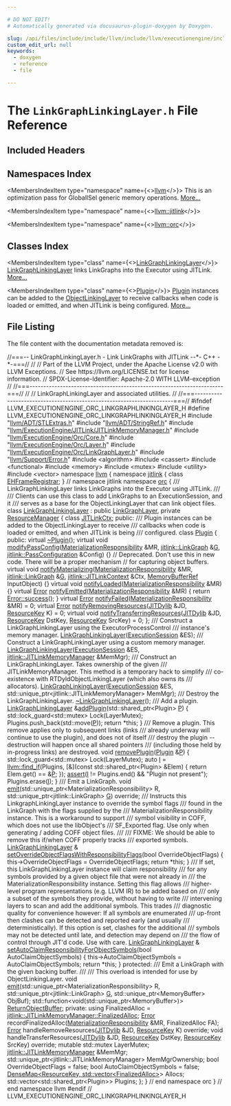 ```yaml
---

# DO NOT EDIT!
# Automatically generated via docusaurus-plugin-doxygen by Doxygen.

slug: /api/files/include/include/llvm/include/llvm/executionengine/include/llvm/executionengine/orc/linkgraphlinkinglayer-h
custom_edit_url: null
keywords:
  - doxygen
  - reference
  - file

---
```





# The `LinkGraphLinkingLayer.h` File Reference

<DoxygenPage pluginConfig={pluginConfig}>



## Included Headers

<IncludesList>
<IncludesListItem
  filePath="llvm/ADT/STLExtras.h"
  permalink="/docs/api/files/include/include/llvm/include/llvm/adt/stlextras-h"
  isLocal="true" />
<IncludesListItem
  filePath="llvm/ADT/StringRef.h"
  permalink="/docs/api/files/include/include/llvm/include/llvm/adt/stringref-h"
  isLocal="true" />
<IncludesListItem
  filePath="llvm/ExecutionEngine/JITLink/JITLinkMemoryManager.h"
  permalink="/docs/api/files/include/include/llvm/include/llvm/executionengine/include/llvm/executionengine/jitlink/jitlinkmemorymanager-h"
  isLocal="true" />
<IncludesListItem
  filePath="llvm/ExecutionEngine/Orc/Core.h"
  permalink="/docs/api/files/include/include/llvm/include/llvm/executionengine/include/llvm/executionengine/orc/core-h"
  isLocal="true" />
<IncludesListItem
  filePath="llvm/ExecutionEngine/Orc/Layer.h"
  permalink="/docs/api/files/include/include/llvm/include/llvm/executionengine/include/llvm/executionengine/orc/layer-h"
  isLocal="true" />
<IncludesListItem
  filePath="llvm/ExecutionEngine/Orc/LinkGraphLayer.h"
  permalink="/docs/api/files/include/include/llvm/include/llvm/executionengine/include/llvm/executionengine/orc/linkgraphlayer-h"
  isLocal="true" />
<IncludesListItem
  filePath="llvm/Support/Error.h"
  permalink="/docs/api/files/include/include/llvm/include/llvm/support/error-h"
  isLocal="true" />
<IncludesListItem
  filePath="algorithm"
  permalink=""
  isLocal="false" />
<IncludesListItem
  filePath="cassert"
  permalink=""
  isLocal="false" />
<IncludesListItem
  filePath="functional"
  permalink=""
  isLocal="false" />
<IncludesListItem
  filePath="memory"
  permalink=""
  isLocal="false" />
<IncludesListItem
  filePath="mutex"
  permalink=""
  isLocal="false" />
<IncludesListItem
  filePath="utility"
  permalink=""
  isLocal="false" />
<IncludesListItem
  filePath="vector"
  permalink=""
  isLocal="false" />
</IncludesList>

## Namespaces Index

<MembersIndex>

<MembersIndexItem
  type="namespace"
  name={<><a href="/docs/api/namespaces/llvm">llvm</a></>}>
This is an optimization pass for GlobalISel generic memory operations. <a href="/docs/api/namespaces/llvm/#details">More...</a>
</MembersIndexItem>

<MembersIndexItem
  type="namespace"
  name={<><a href="/docs/api/namespaces/llvm/jitlink">llvm::jitlink</a></>}>
</MembersIndexItem>

<MembersIndexItem
  type="namespace"
  name={<><a href="/docs/api/namespaces/llvm/orc">llvm::orc</a></>}>
</MembersIndexItem>

</MembersIndex>

## Classes Index

<MembersIndex>

<MembersIndexItem
  type="class"
  name={<><a href="/docs/api/classes/llvm/orc/linkgraphlinkinglayer">LinkGraphLinkingLayer</a></>}>
<a href="/docs/api/classes/llvm/orc/linkgraphlinkinglayer">LinkGraphLinkingLayer</a> links LinkGraphs into the Executor using JITLink. <a href="/docs/api/classes/llvm/orc/linkgraphlinkinglayer/#details">More...</a>
</MembersIndexItem>

<MembersIndexItem
  type="class"
  name={<><a href="/docs/api/classes/llvm/orc/linkgraphlinkinglayer/plugin">Plugin</a></>}>
<a href="/docs/api/classes/llvm/orc/linkgraphlinkinglayer/plugin">Plugin</a> instances can be added to the <a href="/docs/api/classes/llvm/orc/objectlinkinglayer">ObjectLinkingLayer</a> to receive callbacks when code is loaded or emitted, and when JITLink is being configured. <a href="/docs/api/classes/llvm/orc/linkgraphlinkinglayer/plugin/#details">More...</a>
</MembersIndexItem>

</MembersIndex>


## File Listing

The file content with the documentation metadata removed is:

<ProgramListing>

<Link id="l00001" /><CodeLine lineNumber="1"><Highlight kind="comment">//===-- LinkGraphLinkingLayer.h - Link LinkGraphs with JITLink --&#42;- C++ -&#42;-===//</Highlight><Highlight kind="normal"></Highlight></CodeLine>
<Link id="l00002" /><CodeLine lineNumber="2"><Highlight kind="normal"></Highlight><Highlight kind="comment">//</Highlight><Highlight kind="normal"></Highlight></CodeLine>
<Link id="l00003" /><CodeLine lineNumber="3"><Highlight kind="normal"></Highlight><Highlight kind="comment">// Part of the LLVM Project, under the Apache License v2.0 with LLVM Exceptions.</Highlight><Highlight kind="normal"></Highlight></CodeLine>
<Link id="l00004" /><CodeLine lineNumber="4"><Highlight kind="normal"></Highlight><Highlight kind="comment">// See https://llvm.org/LICENSE.txt for license information.</Highlight><Highlight kind="normal"></Highlight></CodeLine>
<Link id="l00005" /><CodeLine lineNumber="5"><Highlight kind="normal"></Highlight><Highlight kind="comment">// SPDX-License-Identifier: Apache-2.0 WITH LLVM-exception</Highlight><Highlight kind="normal"></Highlight></CodeLine>
<Link id="l00006" /><CodeLine lineNumber="6"><Highlight kind="normal"></Highlight><Highlight kind="comment">//</Highlight><Highlight kind="normal"></Highlight></CodeLine>
<Link id="l00007" /><CodeLine lineNumber="7"><Highlight kind="normal"></Highlight><Highlight kind="comment">//===----------------------------------------------------------------------===//</Highlight><Highlight kind="normal"></Highlight></CodeLine>
<Link id="l00008" /><CodeLine lineNumber="8"><Highlight kind="normal"></Highlight><Highlight kind="comment">//</Highlight><Highlight kind="normal"></Highlight></CodeLine>
<Link id="l00009" /><CodeLine lineNumber="9"><Highlight kind="normal"></Highlight><Highlight kind="comment">// LinkGraphLinkingLayer and associated utilities.</Highlight><Highlight kind="normal"></Highlight></CodeLine>
<Link id="l00010" /><CodeLine lineNumber="10"><Highlight kind="normal"></Highlight><Highlight kind="comment">//</Highlight><Highlight kind="normal"></Highlight></CodeLine>
<Link id="l00011" /><CodeLine lineNumber="11"><Highlight kind="normal"></Highlight><Highlight kind="comment">//===----------------------------------------------------------------------===//</Highlight><Highlight kind="normal"></Highlight></CodeLine>
<Link id="l00012" /><CodeLine lineNumber="12"><Highlight kind="normal"></Highlight></CodeLine>
<Link id="l00013" /><CodeLine lineNumber="13"><Highlight kind="normal"></Highlight><Highlight kind="preprocessor">#ifndef LLVM&#95;EXECUTIONENGINE&#95;ORC&#95;LINKGRAPHLINKINGLAYER&#95;H</Highlight><Highlight kind="normal"></Highlight></CodeLine>
<Link id="l00014" /><CodeLine lineNumber="14"><Highlight kind="normal"></Highlight><Highlight kind="preprocessor">#define LLVM&#95;EXECUTIONENGINE&#95;ORC&#95;LINKGRAPHLINKINGLAYER&#95;H</Highlight><Highlight kind="normal"></Highlight></CodeLine>
<Link id="l00015" /><CodeLine lineNumber="15"><Highlight kind="normal"></Highlight></CodeLine>
<Link id="l00016" /><CodeLine lineNumber="16"><Highlight kind="normal"></Highlight><Highlight kind="preprocessor">#include &quot;<a href="/docs/api/files/include/include/llvm/include/llvm/adt/stlextras-h">llvm/ADT/STLExtras.h</a>&quot;</Highlight><Highlight kind="normal"></Highlight></CodeLine>
<Link id="l00017" /><CodeLine lineNumber="17"><Highlight kind="normal"></Highlight><Highlight kind="preprocessor">#include &quot;<a href="/docs/api/files/include/include/llvm/include/llvm/adt/stringref-h">llvm/ADT/StringRef.h</a>&quot;</Highlight><Highlight kind="normal"></Highlight></CodeLine>
<Link id="l00018" /><CodeLine lineNumber="18"><Highlight kind="normal"></Highlight><Highlight kind="preprocessor">#include &quot;<a href="/docs/api/files/include/include/llvm/include/llvm/executionengine/include/llvm/executionengine/jitlink/jitlinkmemorymanager-h">llvm/ExecutionEngine/JITLink/JITLinkMemoryManager.h</a>&quot;</Highlight><Highlight kind="normal"></Highlight></CodeLine>
<Link id="l00019" /><CodeLine lineNumber="19"><Highlight kind="normal"></Highlight><Highlight kind="preprocessor">#include &quot;<a href="/docs/api/files/include/include/llvm/include/llvm/executionengine/include/llvm/executionengine/orc/core-h">llvm/ExecutionEngine/Orc/Core.h</a>&quot;</Highlight><Highlight kind="normal"></Highlight></CodeLine>
<Link id="l00020" /><CodeLine lineNumber="20"><Highlight kind="normal"></Highlight><Highlight kind="preprocessor">#include &quot;<a href="/docs/api/files/include/include/llvm/include/llvm/executionengine/include/llvm/executionengine/orc/layer-h">llvm/ExecutionEngine/Orc/Layer.h</a>&quot;</Highlight><Highlight kind="normal"></Highlight></CodeLine>
<Link id="l00021" /><CodeLine lineNumber="21"><Highlight kind="normal"></Highlight><Highlight kind="preprocessor">#include &quot;<a href="/docs/api/files/include/include/llvm/include/llvm/executionengine/include/llvm/executionengine/orc/linkgraphlayer-h">llvm/ExecutionEngine/Orc/LinkGraphLayer.h</a>&quot;</Highlight><Highlight kind="normal"></Highlight></CodeLine>
<Link id="l00022" /><CodeLine lineNumber="22"><Highlight kind="normal"></Highlight><Highlight kind="preprocessor">#include &quot;<a href="/docs/api/files/include/include/llvm/include/llvm/support/error-h">llvm/Support/Error.h</a>&quot;</Highlight><Highlight kind="normal"></Highlight></CodeLine>
<Link id="l00023" /><CodeLine lineNumber="23"><Highlight kind="normal"></Highlight><Highlight kind="preprocessor">#include &lt;algorithm&gt;</Highlight><Highlight kind="normal"></Highlight></CodeLine>
<Link id="l00024" /><CodeLine lineNumber="24"><Highlight kind="normal"></Highlight><Highlight kind="preprocessor">#include &lt;cassert&gt;</Highlight><Highlight kind="normal"></Highlight></CodeLine>
<Link id="l00025" /><CodeLine lineNumber="25"><Highlight kind="normal"></Highlight><Highlight kind="preprocessor">#include &lt;functional&gt;</Highlight><Highlight kind="normal"></Highlight></CodeLine>
<Link id="l00026" /><CodeLine lineNumber="26"><Highlight kind="normal"></Highlight><Highlight kind="preprocessor">#include &lt;memory&gt;</Highlight><Highlight kind="normal"></Highlight></CodeLine>
<Link id="l00027" /><CodeLine lineNumber="27"><Highlight kind="normal"></Highlight><Highlight kind="preprocessor">#include &lt;mutex&gt;</Highlight><Highlight kind="normal"></Highlight></CodeLine>
<Link id="l00028" /><CodeLine lineNumber="28"><Highlight kind="normal"></Highlight><Highlight kind="preprocessor">#include &lt;utility&gt;</Highlight><Highlight kind="normal"></Highlight></CodeLine>
<Link id="l00029" /><CodeLine lineNumber="29"><Highlight kind="normal"></Highlight><Highlight kind="preprocessor">#include &lt;vector&gt;</Highlight><Highlight kind="normal"></Highlight></CodeLine>
<Link id="l00030" /><CodeLine lineNumber="30"><Highlight kind="normal"></Highlight></CodeLine>
<Link id="l00031" /><CodeLine lineNumber="31"><Highlight kind="normal"></Highlight><Highlight kind="keyword">namespace </Highlight><Highlight kind="normal"><a href="/docs/api/namespaces/llvm">llvm</a> &#123;</Highlight></CodeLine>
<Link id="l00032" /><CodeLine lineNumber="32"><Highlight kind="normal"></Highlight></CodeLine>
<Link id="l00033" /><CodeLine lineNumber="33"><Highlight kind="normal"></Highlight><Highlight kind="keyword">namespace </Highlight><Highlight kind="normal"><a href="/docs/api/namespaces/llvm/jitlink">jitlink</a> &#123;</Highlight></CodeLine>
<Link id="l00034" /><CodeLine lineNumber="34"><Highlight kind="normal"></Highlight><Highlight kind="keyword">class </Highlight><Highlight kind="normal"><a href="/docs/api/classes/llvm/jitlink/ehframeregistrar">EHFrameRegistrar</a>;</Highlight></CodeLine>
<Link id="l00035" /><CodeLine lineNumber="35"><Highlight kind="normal">&#125; </Highlight><Highlight kind="comment">// namespace jitlink</Highlight><Highlight kind="normal"></Highlight></CodeLine>
<Link id="l00036" /><CodeLine lineNumber="36"><Highlight kind="normal"></Highlight></CodeLine>
<Link id="l00037" /><CodeLine lineNumber="37"><Highlight kind="normal"></Highlight><Highlight kind="keyword">namespace </Highlight><Highlight kind="normal"><a href="/docs/api/namespaces/llvm/orc">orc</a> &#123;</Highlight></CodeLine>
<Link id="l00038" /><CodeLine lineNumber="38"><Highlight kind="normal"></Highlight><Highlight kind="comment"></Highlight></CodeLine>
<Link id="l00039" /><CodeLine lineNumber="39"><Highlight kind="comment">/// LinkGraphLinkingLayer links LinkGraphs into the Executor using JITLink.</Highlight></CodeLine>
<Link id="l00040" /><CodeLine lineNumber="40"><Highlight kind="comment">///</Highlight></CodeLine>
<Link id="l00041" /><CodeLine lineNumber="41"><Highlight kind="comment">/// Clients can use this class to add LinkGraphs to an ExecutionSession, and it</Highlight></CodeLine>
<Link id="l00042" /><CodeLine lineNumber="42"><Highlight kind="comment">/// serves as a base for the ObjectLinkingLayer that can link object files.</Highlight><Highlight kind="normal"></Highlight></CodeLine>
<Link id="l00043" /><CodeLine lineNumber="43" lineLink="/docs/api/classes/llvm/orc/linkgraphlinkinglayer"><Highlight kind="normal"></Highlight><Highlight kind="keyword">class </Highlight><Highlight kind="normal"><a href="/docs/api/classes/llvm/orc/linkgraphlinkinglayer/#ad724ca2d7c9b366f039bd13c3d04dcd3">LinkGraphLinkingLayer</a> : </Highlight><Highlight kind="keyword">public</Highlight><Highlight kind="normal"> <a href="/docs/api/classes/llvm/orc/linkgraphlayer/#a203d1d7d9d7c584c8185c1c0147020c1">LinkGraphLayer</a>, </Highlight><Highlight kind="keyword">private</Highlight><Highlight kind="normal"> <a href="/docs/api/classes/llvm/orc/resourcemanager">ResourceManager</a> &#123;</Highlight></CodeLine>
<Link id="l00044" /><CodeLine lineNumber="44"><Highlight kind="normal">  </Highlight><Highlight kind="keyword">class </Highlight><Highlight kind="normal"><a href="/docs/api/classes/llvm/orc/linkgraphlinkinglayer/jitlinkctx">JITLinkCtx</a>;</Highlight></CodeLine>
<Link id="l00045" /><CodeLine lineNumber="45"><Highlight kind="normal"></Highlight></CodeLine>
<Link id="l00046" /><CodeLine lineNumber="46"><Highlight kind="normal"></Highlight><Highlight kind="keyword">public</Highlight><Highlight kind="normal">:</Highlight><Highlight kind="comment"></Highlight></CodeLine>
<Link id="l00047" /><CodeLine lineNumber="47"><Highlight kind="comment">  /// Plugin instances can be added to the ObjectLinkingLayer to receive</Highlight></CodeLine>
<Link id="l00048" /><CodeLine lineNumber="48"><Highlight kind="comment">  /// callbacks when code is loaded or emitted, and when JITLink is being</Highlight></CodeLine>
<Link id="l00049" /><CodeLine lineNumber="49"><Highlight kind="comment">  /// configured.</Highlight><Highlight kind="normal"></Highlight></CodeLine>
<Link id="l00050" /><CodeLine lineNumber="50" lineLink="/docs/api/classes/llvm/orc/linkgraphlinkinglayer/plugin"><Highlight kind="normal">  </Highlight><Highlight kind="keyword">class </Highlight><Highlight kind="normal"><a href="/docs/api/classes/llvm/orc/linkgraphlinkinglayer/plugin">Plugin</a> &#123;</Highlight></CodeLine>
<Link id="l00051" /><CodeLine lineNumber="51"><Highlight kind="normal">  </Highlight><Highlight kind="keyword">public</Highlight><Highlight kind="normal">:</Highlight></CodeLine>
<Link id="l00052" /><CodeLine lineNumber="52" lineLink="/docs/api/classes/llvm/orc/linkgraphlinkinglayer/plugin/#ac9e26c967fba7c44e3ccb51be2692b29"><Highlight kind="normal">    </Highlight><Highlight kind="keyword">virtual</Highlight><Highlight kind="normal"> <a href="/docs/api/classes/llvm/orc/linkgraphlinkinglayer/plugin/#ac9e26c967fba7c44e3ccb51be2692b29">~Plugin</a>();</Highlight></CodeLine>
<Link id="l00053" /><CodeLine lineNumber="53" lineLink="/docs/api/classes/llvm/orc/linkgraphlinkinglayer/plugin/#a90d2301c6d2249063db01229425ed232"><Highlight kind="normal">    </Highlight><Highlight kind="keyword">virtual</Highlight><Highlight kind="normal"> </Highlight><Highlight kind="keywordtype">void</Highlight><Highlight kind="normal"> <a href="/docs/api/classes/llvm/orc/linkgraphlinkinglayer/plugin/#a90d2301c6d2249063db01229425ed232">modifyPassConfig</a>(<a href="/docs/api/classes/llvm/orc/materializationresponsibility">MaterializationResponsibility</a> &amp;MR,</Highlight></CodeLine>
<Link id="l00054" /><CodeLine lineNumber="54"><Highlight kind="normal">                                  <a href="/docs/api/classes/llvm/jitlink/linkgraph">jitlink::LinkGraph</a> &amp;<a href="/docs/api/files/lib/lib/support/md5-cpp/#ad96b7cf3182ce2ba85e5a7a93b12c441">G</a>,</Highlight></CodeLine>
<Link id="l00055" /><CodeLine lineNumber="55"><Highlight kind="normal">                                  <a href="/docs/api/structs/llvm/jitlink/passconfiguration">jitlink::PassConfiguration</a> &amp;Config) &#123;&#125;</Highlight></CodeLine>
<Link id="l00056" /><CodeLine lineNumber="56"><Highlight kind="normal"></Highlight></CodeLine>
<Link id="l00057" /><CodeLine lineNumber="57"><Highlight kind="normal">    </Highlight><Highlight kind="comment">// Deprecated. Don&#39;t use this in new code. There will be a proper mechanism</Highlight><Highlight kind="normal"></Highlight></CodeLine>
<Link id="l00058" /><CodeLine lineNumber="58"><Highlight kind="normal">    </Highlight><Highlight kind="comment">// for capturing object buffers.</Highlight><Highlight kind="normal"></Highlight></CodeLine>
<Link id="l00059" /><CodeLine lineNumber="59" lineLink="/docs/api/classes/llvm/orc/linkgraphlinkinglayer/plugin/#a7cc9828eaebdc13ce8a929700b30c9bc"><Highlight kind="normal">    </Highlight><Highlight kind="keyword">virtual</Highlight><Highlight kind="normal"> </Highlight><Highlight kind="keywordtype">void</Highlight><Highlight kind="normal"> <a href="/docs/api/classes/llvm/orc/linkgraphlinkinglayer/plugin/#a7cc9828eaebdc13ce8a929700b30c9bc">notifyMaterializing</a>(<a href="/docs/api/classes/llvm/orc/materializationresponsibility">MaterializationResponsibility</a> &amp;MR,</Highlight></CodeLine>
<Link id="l00060" /><CodeLine lineNumber="60"><Highlight kind="normal">                                     <a href="/docs/api/classes/llvm/jitlink/linkgraph">jitlink::LinkGraph</a> &amp;<a href="/docs/api/files/lib/lib/support/md5-cpp/#ad96b7cf3182ce2ba85e5a7a93b12c441">G</a>,</Highlight></CodeLine>
<Link id="l00061" /><CodeLine lineNumber="61"><Highlight kind="normal">                                     <a href="/docs/api/classes/llvm/jitlink/jitlinkcontext">jitlink::JITLinkContext</a> &amp;Ctx,</Highlight></CodeLine>
<Link id="l00062" /><CodeLine lineNumber="62"><Highlight kind="normal">                                     <a href="/docs/api/classes/llvm/memorybufferref">MemoryBufferRef</a> InputObject) &#123;&#125;</Highlight></CodeLine>
<Link id="l00063" /><CodeLine lineNumber="63"><Highlight kind="normal"></Highlight></CodeLine>
<Link id="l00064" /><CodeLine lineNumber="64" lineLink="/docs/api/classes/llvm/orc/linkgraphlinkinglayer/plugin/#a70fc346aeaf795687fbb08bb0cacbd94"><Highlight kind="normal">    </Highlight><Highlight kind="keyword">virtual</Highlight><Highlight kind="normal"> </Highlight><Highlight kind="keywordtype">void</Highlight><Highlight kind="normal"> <a href="/docs/api/classes/llvm/orc/linkgraphlinkinglayer/plugin/#a70fc346aeaf795687fbb08bb0cacbd94">notifyLoaded</a>(<a href="/docs/api/classes/llvm/orc/materializationresponsibility">MaterializationResponsibility</a> &amp;MR) &#123;&#125;</Highlight></CodeLine>
<Link id="l00065" /><CodeLine lineNumber="65" lineLink="/docs/api/classes/llvm/orc/linkgraphlinkinglayer/plugin/#a2464ce56d0c64d6a188df9444001df7b"><Highlight kind="normal">    </Highlight><Highlight kind="keyword">virtual</Highlight><Highlight kind="normal"> <a href="/docs/api/classes/llvm/error">Error</a> <a href="/docs/api/classes/llvm/orc/linkgraphlinkinglayer/plugin/#a2464ce56d0c64d6a188df9444001df7b">notifyEmitted</a>(<a href="/docs/api/classes/llvm/orc/materializationresponsibility">MaterializationResponsibility</a> &amp;MR) &#123;</Highlight></CodeLine>
<Link id="l00066" /><CodeLine lineNumber="66"><Highlight kind="normal">      </Highlight><Highlight kind="keywordflow">return</Highlight><Highlight kind="normal"> <a href="/docs/api/classes/llvm/error/#a4dfd0813c3d0e0a30439b5a3e9196b59">Error::success</a>();</Highlight></CodeLine>
<Link id="l00067" /><CodeLine lineNumber="67"><Highlight kind="normal">    &#125;</Highlight></CodeLine>
<Link id="l00068" /><CodeLine lineNumber="68" lineLink="/docs/api/classes/llvm/orc/linkgraphlinkinglayer/plugin/#a651bf274eaacfb3d7d4a1092d89ebacd"><Highlight kind="normal">    </Highlight><Highlight kind="keyword">virtual</Highlight><Highlight kind="normal"> <a href="/docs/api/classes/llvm/error">Error</a> <a href="/docs/api/classes/llvm/orc/linkgraphlinkinglayer/plugin/#a651bf274eaacfb3d7d4a1092d89ebacd">notifyFailed</a>(<a href="/docs/api/classes/llvm/orc/materializationresponsibility">MaterializationResponsibility</a> &amp;MR) = 0;</Highlight></CodeLine>
<Link id="l00069" /><CodeLine lineNumber="69" lineLink="/docs/api/classes/llvm/orc/linkgraphlinkinglayer/plugin/#a5cbe17cf1b1cd0350c5cad43e24093ae"><Highlight kind="normal">    </Highlight><Highlight kind="keyword">virtual</Highlight><Highlight kind="normal"> <a href="/docs/api/classes/llvm/error">Error</a> <a href="/docs/api/classes/llvm/orc/linkgraphlinkinglayer/plugin/#a5cbe17cf1b1cd0350c5cad43e24093ae">notifyRemovingResources</a>(<a href="/docs/api/classes/llvm/orc/jitdylib">JITDylib</a> &amp;JD, <a href="/docs/api/namespaces/llvm/orc/#a48eb648e96394270c69273c29bfad24e">ResourceKey</a> K) = 0;</Highlight></CodeLine>
<Link id="l00070" /><CodeLine lineNumber="70" lineLink="/docs/api/classes/llvm/orc/linkgraphlinkinglayer/plugin/#acff6bd17b0f21890b503085f6a4dcb33"><Highlight kind="normal">    </Highlight><Highlight kind="keyword">virtual</Highlight><Highlight kind="normal"> </Highlight><Highlight kind="keywordtype">void</Highlight><Highlight kind="normal"> <a href="/docs/api/classes/llvm/orc/linkgraphlinkinglayer/plugin/#acff6bd17b0f21890b503085f6a4dcb33">notifyTransferringResources</a>(<a href="/docs/api/classes/llvm/orc/jitdylib">JITDylib</a> &amp;JD, <a href="/docs/api/namespaces/llvm/orc/#a48eb648e96394270c69273c29bfad24e">ResourceKey</a> DstKey,</Highlight></CodeLine>
<Link id="l00071" /><CodeLine lineNumber="71"><Highlight kind="normal">                                             <a href="/docs/api/namespaces/llvm/orc/#a48eb648e96394270c69273c29bfad24e">ResourceKey</a> SrcKey) = 0;</Highlight></CodeLine>
<Link id="l00072" /><CodeLine lineNumber="72"><Highlight kind="normal">  &#125;;</Highlight></CodeLine>
<Link id="l00073" /><CodeLine lineNumber="73"><Highlight kind="normal"></Highlight><Highlight kind="comment"></Highlight></CodeLine>
<Link id="l00074" /><CodeLine lineNumber="74"><Highlight kind="comment">  /// Construct a LinkGraphLinkingLayer using the ExecutorProcessControl</Highlight></CodeLine>
<Link id="l00075" /><CodeLine lineNumber="75"><Highlight kind="comment">  /// instance&#39;s memory manager.</Highlight><Highlight kind="normal"></Highlight></CodeLine>
<Link id="l00076" /><CodeLine lineNumber="76"><Highlight kind="normal">  <a href="/docs/api/classes/llvm/orc/linkgraphlinkinglayer/#ad724ca2d7c9b366f039bd13c3d04dcd3">LinkGraphLinkingLayer</a>(<a href="/docs/api/classes/llvm/orc/executionsession">ExecutionSession</a> &amp;ES);</Highlight></CodeLine>
<Link id="l00077" /><CodeLine lineNumber="77"><Highlight kind="normal"></Highlight><Highlight kind="comment"></Highlight></CodeLine>
<Link id="l00078" /><CodeLine lineNumber="78"><Highlight kind="comment">  /// Construct a LinkGraphLinkingLayer using a custom memory manager.</Highlight><Highlight kind="normal"></Highlight></CodeLine>
<Link id="l00079" /><CodeLine lineNumber="79"><Highlight kind="normal">  <a href="/docs/api/classes/llvm/orc/linkgraphlinkinglayer/#ad724ca2d7c9b366f039bd13c3d04dcd3">LinkGraphLinkingLayer</a>(<a href="/docs/api/classes/llvm/orc/executionsession">ExecutionSession</a> &amp;ES,</Highlight></CodeLine>
<Link id="l00080" /><CodeLine lineNumber="80"><Highlight kind="normal">                        <a href="/docs/api/classes/llvm/jitlink/jitlinkmemorymanager">jitlink::JITLinkMemoryManager</a> &amp;MemMgr);</Highlight></CodeLine>
<Link id="l00081" /><CodeLine lineNumber="81"><Highlight kind="normal"></Highlight><Highlight kind="comment"></Highlight></CodeLine>
<Link id="l00082" /><CodeLine lineNumber="82"><Highlight kind="comment">  /// Construct an LinkGraphLinkingLayer. Takes ownership of the given</Highlight></CodeLine>
<Link id="l00083" /><CodeLine lineNumber="83"><Highlight kind="comment">  /// JITLinkMemoryManager. This method is a temporary hack to simplify</Highlight></CodeLine>
<Link id="l00084" /><CodeLine lineNumber="84"><Highlight kind="comment">  /// co-existence with RTDyldObjectLinkingLayer (which also owns its</Highlight></CodeLine>
<Link id="l00085" /><CodeLine lineNumber="85"><Highlight kind="comment">  /// allocators).</Highlight><Highlight kind="normal"></Highlight></CodeLine>
<Link id="l00086" /><CodeLine lineNumber="86" lineLink="/docs/api/classes/llvm/orc/linkgraphlinkinglayer/#a0960a18b5222ff8dfaa402b42dbb1011"><Highlight kind="normal">  <a href="/docs/api/classes/llvm/orc/linkgraphlinkinglayer/#a0960a18b5222ff8dfaa402b42dbb1011">LinkGraphLinkingLayer</a>(<a href="/docs/api/classes/llvm/orc/executionsession">ExecutionSession</a> &amp;ES,</Highlight></CodeLine>
<Link id="l00087" /><CodeLine lineNumber="87"><Highlight kind="normal">                        std::unique&#95;ptr&lt;jitlink::JITLinkMemoryManager&gt; MemMgr);</Highlight></CodeLine>
<Link id="l00088" /><CodeLine lineNumber="88"><Highlight kind="normal"></Highlight><Highlight kind="comment"></Highlight></CodeLine>
<Link id="l00089" /><CodeLine lineNumber="89"><Highlight kind="comment">  /// Destroy the LinkGraphLinkingLayer.</Highlight><Highlight kind="normal"></Highlight></CodeLine>
<Link id="l00090" /><CodeLine lineNumber="90"><Highlight kind="normal">  <a href="/docs/api/classes/llvm/orc/linkgraphlinkinglayer/#ac0523d9701683387ed51c9121d81bb14">~LinkGraphLinkingLayer</a>();</Highlight></CodeLine>
<Link id="l00091" /><CodeLine lineNumber="91"><Highlight kind="normal"></Highlight><Highlight kind="comment"></Highlight></CodeLine>
<Link id="l00092" /><CodeLine lineNumber="92"><Highlight kind="comment">  /// Add a plugin.</Highlight><Highlight kind="normal"></Highlight></CodeLine>
<Link id="l00093" /><CodeLine lineNumber="93" lineLink="/docs/api/classes/llvm/orc/linkgraphlinkinglayer/#af2ffb6063ef6e0886ce5edc8769b2617"><Highlight kind="normal">  <a href="/docs/api/classes/llvm/orc/linkgraphlinkinglayer/#ad724ca2d7c9b366f039bd13c3d04dcd3">LinkGraphLinkingLayer</a> &amp;<a href="/docs/api/classes/llvm/orc/linkgraphlinkinglayer/#af2ffb6063ef6e0886ce5edc8769b2617">addPlugin</a>(std::shared&#95;ptr&lt;Plugin&gt; <a href="/docs/api/files/lib/lib/option/option-cpp/#a04665169063c8ca1f2ea96c27fc7c2b2">P</a>) &#123;</Highlight></CodeLine>
<Link id="l00094" /><CodeLine lineNumber="94"><Highlight kind="normal">    std::lock&#95;guard&lt;std::mutex&gt; Lock(LayerMutex);</Highlight></CodeLine>
<Link id="l00095" /><CodeLine lineNumber="95"><Highlight kind="normal">    Plugins.push&#95;back(std::move(<a href="/docs/api/files/lib/lib/option/option-cpp/#a04665169063c8ca1f2ea96c27fc7c2b2">P</a>));</Highlight></CodeLine>
<Link id="l00096" /><CodeLine lineNumber="96"><Highlight kind="normal">    </Highlight><Highlight kind="keywordflow">return</Highlight><Highlight kind="normal"> &#42;</Highlight><Highlight kind="keyword">this</Highlight><Highlight kind="normal">;</Highlight></CodeLine>
<Link id="l00097" /><CodeLine lineNumber="97"><Highlight kind="normal">  &#125;</Highlight></CodeLine>
<Link id="l00098" /><CodeLine lineNumber="98"><Highlight kind="normal"></Highlight><Highlight kind="comment"></Highlight></CodeLine>
<Link id="l00099" /><CodeLine lineNumber="99"><Highlight kind="comment">  /// Remove a plugin. This remove applies only to subsequent links (links</Highlight></CodeLine>
<Link id="l00100" /><CodeLine lineNumber="100"><Highlight kind="comment">  /// already underway will continue to use the plugin), and does not of itself</Highlight></CodeLine>
<Link id="l00101" /><CodeLine lineNumber="101"><Highlight kind="comment">  /// destroy the plugin -- destruction will happen once all shared pointers</Highlight></CodeLine>
<Link id="l00102" /><CodeLine lineNumber="102"><Highlight kind="comment">  /// (including those held by in-progress links) are destroyed.</Highlight><Highlight kind="normal"></Highlight></CodeLine>
<Link id="l00103" /><CodeLine lineNumber="103" lineLink="/docs/api/classes/llvm/orc/linkgraphlinkinglayer/#a4bc37c4c8cfaf6346924ed90e7df38c4"><Highlight kind="normal">  </Highlight><Highlight kind="keywordtype">void</Highlight><Highlight kind="normal"> <a href="/docs/api/classes/llvm/orc/linkgraphlinkinglayer/#a4bc37c4c8cfaf6346924ed90e7df38c4">removePlugin</a>(<a href="/docs/api/classes/llvm/orc/linkgraphlinkinglayer/plugin">Plugin</a> &amp;<a href="/docs/api/files/lib/lib/option/option-cpp/#a04665169063c8ca1f2ea96c27fc7c2b2">P</a>) &#123;</Highlight></CodeLine>
<Link id="l00104" /><CodeLine lineNumber="104"><Highlight kind="normal">    std::lock&#95;guard&lt;std::mutex&gt; Lock(LayerMutex);</Highlight></CodeLine>
<Link id="l00105" /><CodeLine lineNumber="105"><Highlight kind="normal">    </Highlight><Highlight kind="keyword">auto</Highlight><Highlight kind="normal"> <a href="/docs/api/files/lib/lib/support/md5-cpp/#ac0eafdc9ee161b71e7af98af736952fd">I</a> = <a href="/docs/api/namespaces/llvm/#ac78c09ae232b2ce188ff590d51e3c268">llvm::find&#95;if</a>(Plugins, &#91;&amp;&#93;(</Highlight><Highlight kind="keyword">const</Highlight><Highlight kind="normal"> std::shared&#95;ptr&lt;Plugin&gt; &amp;Elem) &#123;</Highlight></CodeLine>
<Link id="l00106" /><CodeLine lineNumber="106"><Highlight kind="normal">      </Highlight><Highlight kind="keywordflow">return</Highlight><Highlight kind="normal"> Elem.get() == &amp;<a href="/docs/api/files/lib/lib/option/option-cpp/#a04665169063c8ca1f2ea96c27fc7c2b2">P</a>;</Highlight></CodeLine>
<Link id="l00107" /><CodeLine lineNumber="107"><Highlight kind="normal">    &#125;);</Highlight></CodeLine>
<Link id="l00108" /><CodeLine lineNumber="108"><Highlight kind="normal">    <a href="/docs/api/files/lib/lib/target/lib/target/amdgpu/silowercontrolflow-cpp/#a4868c5d81c5ccc98c47aeab6244346a0">assert</a>(<a href="/docs/api/files/lib/lib/support/md5-cpp/#ac0eafdc9ee161b71e7af98af736952fd">I</a> != Plugins.end() &amp;&amp; </Highlight><Highlight kind="stringliteral">&quot;Plugin not present&quot;</Highlight><Highlight kind="normal">);</Highlight></CodeLine>
<Link id="l00109" /><CodeLine lineNumber="109"><Highlight kind="normal">    Plugins.erase(<a href="/docs/api/files/lib/lib/support/md5-cpp/#ac0eafdc9ee161b71e7af98af736952fd">I</a>);</Highlight></CodeLine>
<Link id="l00110" /><CodeLine lineNumber="110"><Highlight kind="normal">  &#125;</Highlight></CodeLine>
<Link id="l00111" /><CodeLine lineNumber="111"><Highlight kind="normal"></Highlight><Highlight kind="comment"></Highlight></CodeLine>
<Link id="l00112" /><CodeLine lineNumber="112"><Highlight kind="comment">  /// Emit a LinkGraph.</Highlight><Highlight kind="normal"></Highlight></CodeLine>
<Link id="l00113" /><CodeLine lineNumber="113" lineLink="/docs/api/classes/llvm/orc/linkgraphlinkinglayer/#a4da9675d079c8aff4abac6c5ca2bc4c2"><Highlight kind="normal">  </Highlight><Highlight kind="keywordtype">void</Highlight><Highlight kind="normal"> <a href="/docs/api/classes/llvm/orc/linkgraphlinkinglayer/#a4da9675d079c8aff4abac6c5ca2bc4c2">emit</a>(std::unique&#95;ptr&lt;MaterializationResponsibility&gt; R,</Highlight></CodeLine>
<Link id="l00114" /><CodeLine lineNumber="114"><Highlight kind="normal">            std::unique&#95;ptr&lt;jitlink::LinkGraph&gt; <a href="/docs/api/files/lib/lib/support/md5-cpp/#ad96b7cf3182ce2ba85e5a7a93b12c441">G</a>) </Highlight><Highlight kind="keyword">override</Highlight><Highlight kind="normal">;</Highlight></CodeLine>
<Link id="l00115" /><CodeLine lineNumber="115"><Highlight kind="normal"></Highlight><Highlight kind="comment"></Highlight></CodeLine>
<Link id="l00116" /><CodeLine lineNumber="116"><Highlight kind="comment">  /// Instructs this LinkgraphLinkingLayer instance to override the symbol flags</Highlight></CodeLine>
<Link id="l00117" /><CodeLine lineNumber="117"><Highlight kind="comment">  /// found in the LinkGraph with the flags supplied by the</Highlight></CodeLine>
<Link id="l00118" /><CodeLine lineNumber="118"><Highlight kind="comment">  /// MaterializationResponsibility instance. This is a workaround to support</Highlight></CodeLine>
<Link id="l00119" /><CodeLine lineNumber="119"><Highlight kind="comment">  /// symbol visibility in COFF, which does not use the libObject&#39;s</Highlight></CodeLine>
<Link id="l00120" /><CodeLine lineNumber="120"><Highlight kind="comment">  /// SF&#95;Exported flag. Use only when generating / adding COFF object files.</Highlight></CodeLine>
<Link id="l00121" /><CodeLine lineNumber="121"><Highlight kind="comment">  ///</Highlight></CodeLine>
<Link id="l00122" /><CodeLine lineNumber="122"><Highlight kind="comment">  /// FIXME: We should be able to remove this if/when COFF properly tracks</Highlight></CodeLine>
<Link id="l00123" /><CodeLine lineNumber="123"><Highlight kind="comment">  /// exported symbols.</Highlight><Highlight kind="normal"></Highlight></CodeLine>
<Link id="l00124" /><CodeLine lineNumber="124"><Highlight kind="normal">  <a href="/docs/api/classes/llvm/orc/linkgraphlinkinglayer/#ad724ca2d7c9b366f039bd13c3d04dcd3">LinkGraphLinkingLayer</a> &amp;</Highlight></CodeLine>
<Link id="l00125" /><CodeLine lineNumber="125" lineLink="/docs/api/classes/llvm/orc/linkgraphlinkinglayer/#a749aed4686716faf9e149640e2e4071d"><Highlight kind="normal">  <a href="/docs/api/classes/llvm/orc/linkgraphlinkinglayer/#a749aed4686716faf9e149640e2e4071d">setOverrideObjectFlagsWithResponsibilityFlags</a>(</Highlight><Highlight kind="keywordtype">bool</Highlight><Highlight kind="normal"> OverrideObjectFlags) &#123;</Highlight></CodeLine>
<Link id="l00126" /><CodeLine lineNumber="126"><Highlight kind="normal">    this-&gt;OverrideObjectFlags = OverrideObjectFlags;</Highlight></CodeLine>
<Link id="l00127" /><CodeLine lineNumber="127"><Highlight kind="normal">    </Highlight><Highlight kind="keywordflow">return</Highlight><Highlight kind="normal"> &#42;</Highlight><Highlight kind="keyword">this</Highlight><Highlight kind="normal">;</Highlight></CodeLine>
<Link id="l00128" /><CodeLine lineNumber="128"><Highlight kind="normal">  &#125;</Highlight></CodeLine>
<Link id="l00129" /><CodeLine lineNumber="129"><Highlight kind="normal"></Highlight><Highlight kind="comment"></Highlight></CodeLine>
<Link id="l00130" /><CodeLine lineNumber="130"><Highlight kind="comment">  /// If set, this LinkGraphLinkingLayer instance will claim responsibility</Highlight></CodeLine>
<Link id="l00131" /><CodeLine lineNumber="131"><Highlight kind="comment">  /// for any symbols provided by a given object file that were not already in</Highlight></CodeLine>
<Link id="l00132" /><CodeLine lineNumber="132"><Highlight kind="comment">  /// the MaterializationResponsibility instance. Setting this flag allows</Highlight></CodeLine>
<Link id="l00133" /><CodeLine lineNumber="133"><Highlight kind="comment">  /// higher-level program representations (e.g. LLVM IR) to be added based on</Highlight></CodeLine>
<Link id="l00134" /><CodeLine lineNumber="134"><Highlight kind="comment">  /// only a subset of the symbols they provide, without having to write</Highlight></CodeLine>
<Link id="l00135" /><CodeLine lineNumber="135"><Highlight kind="comment">  /// intervening layers to scan and add the additional symbols. This trades</Highlight></CodeLine>
<Link id="l00136" /><CodeLine lineNumber="136"><Highlight kind="comment">  /// diagnostic quality for convenience however: If all symbols are enumerated</Highlight></CodeLine>
<Link id="l00137" /><CodeLine lineNumber="137"><Highlight kind="comment">  /// up-front then clashes can be detected and reported early (and usually</Highlight></CodeLine>
<Link id="l00138" /><CodeLine lineNumber="138"><Highlight kind="comment">  /// deterministically). If this option is set, clashes for the additional</Highlight></CodeLine>
<Link id="l00139" /><CodeLine lineNumber="139"><Highlight kind="comment">  /// symbols may not be detected until late, and detection may depend on</Highlight></CodeLine>
<Link id="l00140" /><CodeLine lineNumber="140"><Highlight kind="comment">  /// the flow of control through JIT&#39;d code. Use with care.</Highlight><Highlight kind="normal"></Highlight></CodeLine>
<Link id="l00141" /><CodeLine lineNumber="141"><Highlight kind="normal">  <a href="/docs/api/classes/llvm/orc/linkgraphlinkinglayer">LinkGraphLinkingLayer</a> &amp;</Highlight></CodeLine>
<Link id="l00142" /><CodeLine lineNumber="142" lineLink="/docs/api/classes/llvm/orc/linkgraphlinkinglayer/#a42ee09093baf2b4dbb6fcabd6e869442"><Highlight kind="normal">  <a href="/docs/api/classes/llvm/orc/linkgraphlinkinglayer/#a42ee09093baf2b4dbb6fcabd6e869442">setAutoClaimResponsibilityForObjectSymbols</a>(</Highlight><Highlight kind="keywordtype">bool</Highlight><Highlight kind="normal"> AutoClaimObjectSymbols) &#123;</Highlight></CodeLine>
<Link id="l00143" /><CodeLine lineNumber="143"><Highlight kind="normal">    this-&gt;AutoClaimObjectSymbols = AutoClaimObjectSymbols;</Highlight></CodeLine>
<Link id="l00144" /><CodeLine lineNumber="144"><Highlight kind="normal">    </Highlight><Highlight kind="keywordflow">return</Highlight><Highlight kind="normal"> &#42;</Highlight><Highlight kind="keyword">this</Highlight><Highlight kind="normal">;</Highlight></CodeLine>
<Link id="l00145" /><CodeLine lineNumber="145"><Highlight kind="normal">  &#125;</Highlight></CodeLine>
<Link id="l00146" /><CodeLine lineNumber="146"><Highlight kind="normal"></Highlight></CodeLine>
<Link id="l00147" /><CodeLine lineNumber="147"><Highlight kind="normal"></Highlight><Highlight kind="keyword">protected</Highlight><Highlight kind="normal">:</Highlight><Highlight kind="comment"></Highlight></CodeLine>
<Link id="l00148" /><CodeLine lineNumber="148"><Highlight kind="comment">  /// Emit a LinkGraph with the given backing buffer.</Highlight></CodeLine>
<Link id="l00149" /><CodeLine lineNumber="149"><Highlight kind="comment">  ///</Highlight></CodeLine>
<Link id="l00150" /><CodeLine lineNumber="150"><Highlight kind="comment">  /// This overload is intended for use by ObjectLinkingLayer.</Highlight><Highlight kind="normal"></Highlight></CodeLine>
<Link id="l00151" /><CodeLine lineNumber="151" lineLink="/docs/api/classes/llvm/orc/linkgraphlinkinglayer/#aa91b551e0adb2c3097bff3a776bf2722"><Highlight kind="normal">  </Highlight><Highlight kind="keywordtype">void</Highlight><Highlight kind="normal"> <a href="/docs/api/classes/llvm/orc/linkgraphlinkinglayer/#aa91b551e0adb2c3097bff3a776bf2722">emit</a>(std::unique&#95;ptr&lt;MaterializationResponsibility&gt; R,</Highlight></CodeLine>
<Link id="l00152" /><CodeLine lineNumber="152"><Highlight kind="normal">            std::unique&#95;ptr&lt;jitlink::LinkGraph&gt; <a href="/docs/api/files/lib/lib/support/md5-cpp/#ad96b7cf3182ce2ba85e5a7a93b12c441">G</a>,</Highlight></CodeLine>
<Link id="l00153" /><CodeLine lineNumber="153"><Highlight kind="normal">            std::unique&#95;ptr&lt;MemoryBuffer&gt; ObjBuf);</Highlight></CodeLine>
<Link id="l00154" /><CodeLine lineNumber="154"><Highlight kind="normal"></Highlight></CodeLine>
<Link id="l00155" /><CodeLine lineNumber="155" lineLink="/docs/api/classes/llvm/orc/linkgraphlinkinglayer/#a7ee84ff8561dcc47616711f6fb0847e4"><Highlight kind="normal">  std::function&lt;void(std::unique&#95;ptr&lt;MemoryBuffer&gt;)&gt; <a href="/docs/api/classes/llvm/orc/linkgraphlinkinglayer/#a7ee84ff8561dcc47616711f6fb0847e4">ReturnObjectBuffer</a>;</Highlight></CodeLine>
<Link id="l00156" /><CodeLine lineNumber="156"><Highlight kind="normal"></Highlight></CodeLine>
<Link id="l00157" /><CodeLine lineNumber="157"><Highlight kind="normal"></Highlight><Highlight kind="keyword">private</Highlight><Highlight kind="normal">:</Highlight></CodeLine>
<Link id="l00158" /><CodeLine lineNumber="158"><Highlight kind="normal">  </Highlight><Highlight kind="keyword">using </Highlight><Highlight kind="normal">FinalizedAlloc = <a href="/docs/api/classes/llvm/jitlink/jitlinkmemorymanager/finalizedalloc">jitlink::JITLinkMemoryManager::FinalizedAlloc</a>;</Highlight></CodeLine>
<Link id="l00159" /><CodeLine lineNumber="159"><Highlight kind="normal"></Highlight></CodeLine>
<Link id="l00160" /><CodeLine lineNumber="160"><Highlight kind="normal">  <a href="/docs/api/classes/llvm/error">Error</a> recordFinalizedAlloc(<a href="/docs/api/classes/llvm/orc/materializationresponsibility">MaterializationResponsibility</a> &amp;MR,</Highlight></CodeLine>
<Link id="l00161" /><CodeLine lineNumber="161"><Highlight kind="normal">                             FinalizedAlloc FA);</Highlight></CodeLine>
<Link id="l00162" /><CodeLine lineNumber="162"><Highlight kind="normal"></Highlight></CodeLine>
<Link id="l00163" /><CodeLine lineNumber="163"><Highlight kind="normal">  <a href="/docs/api/classes/llvm/error">Error</a> handleRemoveResources(<a href="/docs/api/classes/llvm/orc/jitdylib">JITDylib</a> &amp;JD, <a href="/docs/api/namespaces/llvm/orc/#a48eb648e96394270c69273c29bfad24e">ResourceKey</a> K) </Highlight><Highlight kind="keyword">override</Highlight><Highlight kind="normal">;</Highlight></CodeLine>
<Link id="l00164" /><CodeLine lineNumber="164"><Highlight kind="normal">  </Highlight><Highlight kind="keywordtype">void</Highlight><Highlight kind="normal"> handleTransferResources(<a href="/docs/api/classes/llvm/orc/jitdylib">JITDylib</a> &amp;JD, <a href="/docs/api/namespaces/llvm/orc/#a48eb648e96394270c69273c29bfad24e">ResourceKey</a> DstKey,</Highlight></CodeLine>
<Link id="l00165" /><CodeLine lineNumber="165"><Highlight kind="normal">                               <a href="/docs/api/namespaces/llvm/orc/#a48eb648e96394270c69273c29bfad24e">ResourceKey</a> SrcKey) </Highlight><Highlight kind="keyword">override</Highlight><Highlight kind="normal">;</Highlight></CodeLine>
<Link id="l00166" /><CodeLine lineNumber="166"><Highlight kind="normal"></Highlight></CodeLine>
<Link id="l00167" /><CodeLine lineNumber="167"><Highlight kind="normal">  </Highlight><Highlight kind="keyword">mutable</Highlight><Highlight kind="normal"> std::mutex LayerMutex;</Highlight></CodeLine>
<Link id="l00168" /><CodeLine lineNumber="168"><Highlight kind="normal">  <a href="/docs/api/classes/llvm/jitlink/jitlinkmemorymanager">jitlink::JITLinkMemoryManager</a> &amp;MemMgr;</Highlight></CodeLine>
<Link id="l00169" /><CodeLine lineNumber="169"><Highlight kind="normal">  std::unique&#95;ptr&lt;jitlink::JITLinkMemoryManager&gt; MemMgrOwnership;</Highlight></CodeLine>
<Link id="l00170" /><CodeLine lineNumber="170"><Highlight kind="normal">  </Highlight><Highlight kind="keywordtype">bool</Highlight><Highlight kind="normal"> OverrideObjectFlags = </Highlight><Highlight kind="keyword">false</Highlight><Highlight kind="normal">;</Highlight></CodeLine>
<Link id="l00171" /><CodeLine lineNumber="171"><Highlight kind="normal">  </Highlight><Highlight kind="keywordtype">bool</Highlight><Highlight kind="normal"> AutoClaimObjectSymbols = </Highlight><Highlight kind="keyword">false</Highlight><Highlight kind="normal">;</Highlight></CodeLine>
<Link id="l00172" /><CodeLine lineNumber="172"><Highlight kind="normal">  <a href="/docs/api/classes/llvm/densemap">DenseMap&lt;ResourceKey, std::vector&lt;FinalizedAlloc&gt;</a>&gt; Allocs;</Highlight></CodeLine>
<Link id="l00173" /><CodeLine lineNumber="173"><Highlight kind="normal">  std::vector&lt;std::shared&#95;ptr&lt;Plugin&gt;&gt; Plugins;</Highlight></CodeLine>
<Link id="l00174" /><CodeLine lineNumber="174"><Highlight kind="normal">&#125;;</Highlight></CodeLine>
<Link id="l00175" /><CodeLine lineNumber="175"><Highlight kind="normal"></Highlight></CodeLine>
<Link id="l00176" /><CodeLine lineNumber="176"><Highlight kind="normal">&#125; </Highlight><Highlight kind="comment">// end namespace orc</Highlight><Highlight kind="normal"></Highlight></CodeLine>
<Link id="l00177" /><CodeLine lineNumber="177"><Highlight kind="normal">&#125; </Highlight><Highlight kind="comment">// end namespace llvm</Highlight><Highlight kind="normal"></Highlight></CodeLine>
<Link id="l00178" /><CodeLine lineNumber="178"><Highlight kind="normal"></Highlight></CodeLine>
<Link id="l00179" /><CodeLine lineNumber="179"><Highlight kind="normal"></Highlight><Highlight kind="preprocessor">#endif </Highlight><Highlight kind="comment">// LLVM&#95;EXECUTIONENGINE&#95;ORC&#95;LINKGRAPHLINKINGLAYER&#95;H</Highlight><Highlight kind="normal"></Highlight></CodeLine>

</ProgramListing>

</DoxygenPage>
